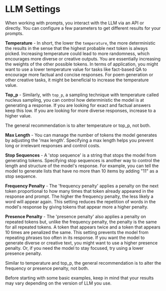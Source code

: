 # LLM Settings

When working with prompts, you interact with the LLM via an API or directly. You can configure a few parameters to get different results for your prompts. 

**Temperature** - In short, the lower the `temperature`, the more deterministic the results in the sense that the highest probable next token is always picked. Increasing temperature could lead to more randomness, which encourages more diverse or creative outputs. You are essentially increasing the weights of the other possible tokens. In terms of application, you might want to use a lower temperature value for tasks like fact-based QA to encourage more factual and concise responses. For poem generation or other creative tasks, it might be beneficial to increase the temperature value.

**Top_p** - Similarly, with `top_p`, a sampling technique with temperature called nucleus sampling, you can control how deterministic the model is at generating a response. If you are looking for exact and factual answers keep this low. If you are looking for more diverse responses, increase to a higher value. 

The general recommendation is to alter temperature or top_p, not both.

**Max Length** - You can manage the number of tokens the model generates by adjusting the 'max length'. Specifying a max length helps you prevent long or irrelevant responses and control costs.

**Stop Sequences** - A 'stop sequence' is a string that stops the model from generating tokens. Specifying stop sequences is another way to control the length and structure of the model's response. For example, you can tell the model to generate lists that have no more than 10 items by adding "11" as a stop sequence.

**Frequency Penalty** - The 'frequency penalty' applies a penalty on the next token proportional to how many times that token already appeared in the response and prompt. The higher the frequency penalty, the less likely a word will appear again. This setting reduces the repetition of words in the model's response by giving tokens that appear more a higher penalty.

**Presence Penalty** - The 'presence penalty' also applies a penalty on repeated tokens but, unlike the frequency penalty, the penalty is the same for all repeated tokens. A token that appears twice and a token that appears 10 times are penalized the same. This setting prevents the model from repeating phrases too often in its response. If you want the model to generate diverse or creative text, you might want to use a higher presence penalty. Or, if you need the model to stay focused, try using a lower presence penalty.

Similar to temperature and top_p, the general recommendation is to alter the frequency or presence penalty, not both.

Before starting with some basic examples, keep in mind that your results may vary depending on the version of LLM you use.
